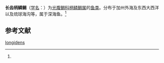 {{Speciesbox
| name = 长齿柄鳞鲷
| status = 
| status_system = 
| image = 
| genus = Caulolepis
| species = longidens
| authority = (Gill,)<ref name='id6886'>{{cite web| url =http://www.bioinfo.cn/db05/BjdwSpecies.php?action=view&id=6886| title =长齿柄鳞鲷| work =《中国动物物种编目数据库》| publisher =中国科学院微生物研究所| author =中国科学院动物研究所| accessdate =2009-04-11| deadurl =yes| archiveurl =https://web.archive.org/web/20160305015233/http://www.bioinfo.cn/db05/BjdwSpecies.php?action=view&id=6886| archivedate =2016-03-05}}</ref>
}}

'''长齿柄鳞鲷'''（[[学名|学名]]：{{lang|la|''Caulolepis longidens''}}）为[[光腹鲷科|光腹鲷科]][[柄鳞鲷属|柄鳞鲷属]]的[[鱼类|鱼类]]。分布于加州外海及东西大西洋以及琉球海沟等，属于深海鱼。<ref name='id6886'/>

== 参考文献 ==
{{reflist}}

{{Wikispecies|Caulolepis longidens}}
{{Taxonbar|from=Q15233259}}

[[Category:柄鳞鲷属|longidens]]


{{鲈形目小作品}}